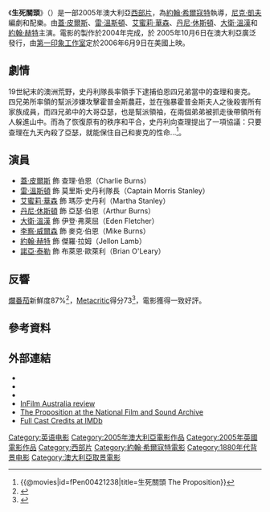 {{noteTA
|G1=Show
|G2=Movie
|T=zh-tw:生死關頭 (2005年電影);zh-cn:关键协议;
}}
{{Infobox film
| name            = 生死關頭
| original_name   = {{lang|en|''The Proposition''}}
| image           = The Proposition 2005 Poster.jpg
| caption         = 電影海報
| director        = [[約翰·希爾寇特|約翰·希爾寇特]]
| producer        = 克里斯·布朗<br>琪亞拉·梅爾文<br>賈姬·歐蘇利文<br>凱特·維利爾斯
| writer          = [[尼克·凱夫|尼克·凱夫]]
| starring        = [[蓋·皮爾斯|蓋·皮爾斯]]<br>[[雷·溫斯頓|雷·溫斯頓]]<br>[[艾蜜莉·華森|艾蜜莉·華森]]<br>[[丹尼·休斯頓|丹尼·休斯頓]]<br>[[大衛·溫漢|大衛·溫漢]]<br>[[約翰·赫特|約翰·赫特]]
| music           = 尼克·凱夫<br>[[沃倫·艾利斯_(音樂家)|沃倫·艾利斯]]
| cinematography  = [[伯努瓦·德爾霍姆|伯努瓦·德爾霍姆]]
| editing         = 喬恩·戈雷葛萊
| distributor     = [[第一印象工作室|第一印象工作室]]
| released        = {{Film date|2005|10|6|澳大利亞|2006|6|9|美國}}
| runtime         = 104分鐘
| country         = {{AUS}}<br>{{UK}}
| language        = 英語
| budget          = 200萬美元<ref>{{cite web |url=http://www.afi.org.au/AM/ContentManagerNet/HTMLDisplay.aspx?ContentID=9970&Section=Turning_words_into_pictures_An_interview_with_production_designer_Chris_Kennedy |title="Turning words into pictures." An interview with production designer Chris Kennedy |last=Siemienowicz |first=Rochelle |work=[[Australian_Film_Institute|Australian Film Institute]] |date=2010-02 |accessdate=2014-08-26 |archive-date=2014-04-22 |archive-url=https://web.archive.org/web/20140422232643/http://www.afi.org.au/AM/ContentManagerNet/HTMLDisplay.aspx?ContentID=9970&Section=Turning_words_into_pictures_An_interview_with_production_designer_Chris_Kennedy |dead-url=no }}</ref>
| gross           = 500萬美元<ref>{{cite web |url=http://boxofficemojo.com/movies/?id=proposition06.htm |title=The Proposition |work=Box Office Mojo |date=2014-08-25 |accessdate=2014-08-26 |archive-date=2014-10-07 |archive-url=https://web.archive.org/web/20141007220228/http://www.boxofficemojo.com/movies/?id=proposition06.htm |dead-url=no }}</ref>
| cn_name         = 关键协议
| hk_name         = 關鍵協議
| tw_name         = 生死關頭
}}
《'''生死關頭'''》（{{lang-en|'''''The Proposition'''''}}）是一部2005年澳大利亞[[西部片|西部片]]，為[[約翰·希爾寇特|約翰·希爾寇特]]執導，[[尼克·凱夫|尼克·凱夫]]編劇和配樂。由[[蓋·皮爾斯|蓋·皮爾斯]]、[[雷·溫斯頓|雷·溫斯頓]]、[[艾蜜莉·華森|艾蜜莉·華森]]、[[丹尼·休斯頓|丹尼·休斯頓]]、[[大衛·溫漢|大衛·溫漢]]和[[約翰·赫特|約翰·赫特]]主演。電影的製作於2004年完成，於	2005年10月6日在澳大利亞廣泛發行，由[[第一印象工作室|第一印象工作室]]定於2006年6月9日在美國上映。

==劇情==
19世紀末的澳洲荒野，史丹利隊長率領手下逮捕伯恩四兄弟當中的查理和麥克。四兄弟所率領的幫派涉嫌攻擊霍普金斯農莊，並在強暴霍普金斯夫人之後殺害所有家族成員，而四兄弟中的大哥亞瑟，也是幫派領袖，在兩個弟弟被抓走後帶領所有人躲進山中。而為了恢復原有的秩序和平合，史丹利向查理提出了一項協議：只要查理在九天內殺了亞瑟，就能保住自己和麥克的性命...<ref>{{@movies|id=fPen00421238|title=生死關頭 The Proposition}}<!-- 2016-02-27 accessdate --></ref>。

==演員==
*[[蓋·皮爾斯|蓋·皮爾斯]] 飾 查理·伯恩（Charlie Burns）
*[[雷·溫斯頓|雷·溫斯頓]] 飾 莫里斯·史丹利隊長（Captain Morris Stanley）
*[[艾蜜莉·華森|艾蜜莉·華森]] 飾 瑪莎·史丹利（Martha Stanley）
*[[丹尼·休斯頓|丹尼·休斯頓]] 飾 亞瑟·伯恩（Arthur Burns）
*[[大衛·溫漢|大衛·溫漢]] 飾 伊登·弗萊屈（Eden Fletcher）
*[[李察·威爾森_(澳大利亞演員)|李察·威爾森]] 飾 麥克·伯恩（Mike Burns）
*[[約翰·赫特|約翰·赫特]] 飾 傑羅·拉姆（Jellon Lamb）
*[[諾亞·泰勒|諾亞·泰勒]] 飾 布萊恩·歐萊利（Brian O'Leary）

==反響==
[[爛番茄|爛番茄]]新鮮度87%<ref>{{cite web |url=http://www.rottentomatoes.com/m/proposition/ |title=The Proposition (2005) |work=[[Rotten_Tomatoes|Rotten Tomatoes]] |accessdate=2014-08-26 |archive-date=2021-04-19 |archive-url=https://web.archive.org/web/20210419200427/https://www.rottentomatoes.com/m/proposition |dead-url=no }}</ref>，[[Metacritic|Metacritic]]得分73<ref>{{cite web |url=http://www.metacritic.com/movie/the-proposition |title=The Proposition |work=[[Metacritic|Metacritic]] |accessdate=2014-08-26 |archive-date=2020-09-30 |archive-url=https://web.archive.org/web/20200930231318/https://www.metacritic.com/movie/the-proposition |dead-url=no }}</ref>，電影獲得一致好評。

==參考資料==
{{Reflist|30em}}

==外部連結==
{{wikiquote}}
* {{IMDb title|id=0421238|title=The Proposition}}
* {{Rotten-tomatoes|proposition|title=The Proposition}}
* {{Amg movie|317309|The Proposition}}
*[https://web.archive.org/web/20051207014238/http://www.infilm.com.au/reviews/theproposition.htm InFilm Australia review]
*[http://colsearch.nfsa.afc.gov.au/nfsa/search/display/display.w3p;adv=yes;group=;groupequals=;holdingType=;page=0;parentid=;query=Number%3A676125;querytype=;rec=0;resCount=10 The Proposition at the National Film and Sound Archive]{{Dead link|date=2019年11月 |bot=InternetArchiveBot |fix-attempted=yes }}
*[https://web.archive.org/web/20090326060744/http://url.edna.edu.au/4bbN Full Cast Credits at IMDb]

{{John Hillcoat}}
{{DEFAULTSORT:Proposition, The}}
[[Category:英语电影|Category:英语电影]]
[[Category:2005年澳大利亞電影作品|Category:2005年澳大利亞電影作品]]
[[Category:2005年英國電影作品|Category:2005年英國電影作品]]
[[Category:西部片|Category:西部片]]
[[Category:約翰·希爾寇特電影|Category:約翰·希爾寇特電影]]
[[Category:1880年代背景电影|Category:1880年代背景电影]]
[[Category:澳大利亞取景電影|Category:澳大利亞取景電影]]